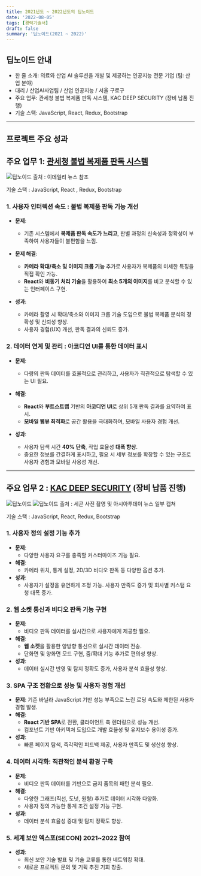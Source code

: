 ```yaml
---
title: 2021년도 ~ 2022년도의 딥노이드
date: '2022-08-05'
tags: [경력기술서]
draft: false
summary: '딥노이드(2021 ~ 2022)'
---
```

## 딥노이드 안내
- 한 줄 소개: 의료와 산업 AI 솔루션을 개발 및 제공하는 인공지능 전문 기업 (팀: 산업 분야)
- 대리 / 산업AI사업팀 / 산업 인공지능 / 서울 구로구
- 주요 업무: 관세청 불법 복제품 판독 시스템, KAC DEEP SECURITY (장비 납품 진행)
- 기술 스택: JavaScript, React, Redux, Bootstrap
---
## 프로젝트 주요 성과

## **주요 업무 1: [관세청 불법 복제품 판독 시스템](https://m.blog.naver.com/PostView.naver?blogId=deepnoid&logNo=222784301583&referrerCode=0&searchKeyword=%EA%B4%80%EC%84%B8%EC%B2%AD)**
![딥노이드](/static/images/deepnoid/image3.webp)
출처 : 이데일리 뉴스 참조

기술 스택 : JavaScript, React , Redux, Bootstrap

### 1. 사용자 인터렉션 속도 : 불법 복제품 판독 기능 개선

- **문제**:
    - 기존 시스템에서 **복제품 판독 속도가 느리고**, 판별 과정의 신속성과 정확성이 부족하여 사용자들이 불편함을 느낌.

- **문제 해결**:
    - **카메라 확대/축소 및 이미지 크롭 기능** 추가로 사용자가 복제품의 미세한 특징을 직접 확인 가능.
    - **React**와 **비동기 처리 기술**을 활용하여 **최소 5개의 이미지**를 비교 분석할 수 있는 인터페이스 구현.

- **성과**:
    - 카메라 촬영 시 확대/축소와 이미지 크롭 기술 도입으로 불법 복제품 분석의 정확성 및 신뢰성 향상.
    - 사용자 경험(UX) 개선, 판독 결과의 신뢰도 증가.

### 2. 데이터 연계 및 관리 : 아코디언 UI를 통한 데이터 표시

- **문제**:
    - 다량의 판독 데이터를 효율적으로 관리하고, 사용자가 직관적으로 탐색할 수 있는 UI 필요.

- **해결**:
    - **React**와 **부트스트랩** 기반의 **아코디언 UI**로 상위 5개 판독 결과를 요약하여 표시.
    - **모바일 웹뷰 최적화**로 공간 활용을 극대화하며, 모바일 사용자 경험 개선.

- **성과**:
    - 사용자 탐색 시간 **40% 단축**, 작업 효율성 **대폭 향상**.
    - 중요한 정보를 간결하게 표시하고, 필요 시 세부 정보를 확장할 수 있는 구조로 사용자 경험과 모바일 사용성 개선.

---

## **주요 업무 2 : [KAC DEEP SECURITY](https://m.blog.naver.com/deepnoid/222753739088)  (장비 납품 진행)**
![딥노이드](/static/images/deepnoid/image.gif)
![딥노이드](/static/images/deepnoid/image2.webp)
출처 : 세콘 사진 촬영 및 아시아투데이 뉴스 일부 캡쳐

기술 스택 : JavaScript, React, Redux, Bootstrap

### 1. **사용자 정의 설정 기능 추가**
- **문제**:
    - 다양한 사용자 요구를 충족할 커스터마이즈 기능 필요.
- **해결**:
    - 카메라 위치, 통계 설정, 2D/3D 비디오 판독 등 다양한 옵션 추가.
- **성과**:
    - 사용자가 설정을 유연하게 조정 가능. 사용자 만족도 증가 및 회사별 커스텀 요청 대폭 증가.

### 2. **웹 소켓 통신과 비디오 판독 기능 구현**
- **문제**:
    - 비디오 판독 데이터를 실시간으로 사용자에게 제공할 필요.
- **해결**:
    - **웹 소켓**을 활용한 양방향 통신으로 실시간 데이터 전송.
    - 단화면 및 양화면 모드 구현, 줌/확대 기능 추가로 편의성 향상.
- **성과**:
    - 데이터 실시간 반영 및 탐지 정확도 증가, 사용자 분석 효율성 향상.

### 3. **SPA 구조 전환으로 성능 및 사용자 경험 개선**
- **문제**: 기존 바닐라 JavaScript 기반 성능 부족으로 느린 로딩 속도와 제한된 사용자 경험 발생.
- **해결**:
    - **React 기반 SPA**로 전환, 클라이언트 측 렌더링으로 성능 개선.
    - 컴포넌트 기반 아키텍처 도입으로 개발 효율성 및 유지보수 용이성 증가.
- **성과**:
    - 빠른 페이지 탐색, 즉각적인 피드백 제공, 사용자 만족도 및 생산성 향상.

### 4. **데이터 시각화: 직관적인 분석 환경 구축**
- **문제**:
    - 비디오 판독 데이터를 기반으로 금지 품목의 패턴 분석 필요.
- **해결**:
    - 다양한 그래프(직선, 도넛, 원형) 추가로 데이터 시각화 다양화.
    - 사용자 정의 가능한 통계 조건 설정 기능 구현.
- **성과**:
    - 데이터 분석 효율성 증대 및 탐지 정확도 향상.

### 5. **세계 보안 엑스포(SECON) 2021~2022 참여**
- **성과**:
    - 최신 보안 기술 발표 및 기술 교류를 통한 네트워킹 확대.
    - 새로운 프로젝트 문의 및 기획 추진 기회 창출.

